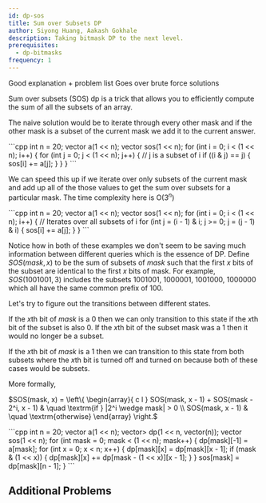 ```yaml
---
id: dp-sos
title: Sum over Subsets DP
author: Siyong Huang, Aakash Gokhale
description: Taking bitmask DP to the next level.
prerequisites:
  - dp-bitmasks
frequency: 1
---
```


<Resources>
	<Resource
		source="CF"
		title="SOS Dynamic Programming [Tutorial]"
		url="45223"
		starred
	>
		Good explanation + problem list
	</Resource>
	<Resource
		source="GFG"
		title="Sum over Subsets | Dynamic Programming"
		url="sum-subsets-dynamic-programming/"
	>
		Goes over brute force solutions
	</Resource>
</Resources>


Sum over subsets (SOS) dp is a trick that allows you to efficiently compute the sum of all the subsets of an array.

The naive solution would be to iterate through every other mask and if the other mask is a subset of the current mask we add it to the current answer.

<LanguageSection>
<CPPSection>
```cpp
int n = 20;
vector<int> a(1 << n);
vector<int> sos(1 << n);
for (int i = 0; i < (1 << n); i++) {
	for (int j = 0; j < (1 << n); j++) {
		// j is a subset of i
		if ((i & j) == j) { sos[i] += a[j]; }
	}
}
```
</CPPSection>
</LanguageSection>


We can speed this up if we iterate over only subsets of the current mask and add up all of the those values to get the sum over subsets for a particular mask.
The time complexity here is O($3^n$)

<LanguageSection>
<CPPSection>
```cpp
int n = 20;
vector<int> a(1 << n);
vector<int> sos(1 << n);
for (int i = 0; i < (1 << n); i++) {
	// Iterates over all subsets of i
	for (int j = (i - 1) & i; j >= 0; j = (j - 1) & i) { sos[i] += a[j]; }
}
```
</CPPSection>
</LanguageSection>

	
Notice how in both of these examples we don't seem to be saving much information between different queries which is the essence of DP.
Define $SOS(mask, x)$ to be the sum of subsets of $mask$ such that the first $x$ bits of the subset are identical to the first $x$ bits of mask.
For example, $SOS(1001001, 3)$ includes the subsets $1001001$, $1000001$, $1001000$, $1000000$ which all have the same common prefix of $100$.

Let's try to figure out the transitions between different states.

If the $x$th bit of $mask$ is a $0$ then we can only transition to this state if the $x$th bit of the subset is also $0$. If the $x$th bit of the subset mask was a $1$ then it would no longer be a subset.

If the $x$th bit of $mask$ is a $1$ then we can transition to this state from both subsets where the $x$th bit is turned off and turned on because both of these cases would be subsets.

More formally,

$SOS(mask, x) = \left\{
	\begin{array}{ c l }
		SOS(mask, x - 1) + SOS(mask - 2^i, x - 1) & \quad \textrm{if } |2^i \wedge mask| > 0 \\
		SOS(mask, x - 1) & \quad \textrm{otherwise}
	\end{array}
\right.$
	

<LanguageSection>
<CPPSection>
```cpp
int n = 20;
vector<int> a(1 << n);
vector<vector<int>> dp(1 << n, vector<int>(n));
vector<int> sos(1 << n);
for (int mask = 0; mask < (1 << n); mask++) {
	dp[mask][-1] = a[mask];
	for (int x = 0; x < n; x++) {
		dp[mask][x] = dp[mask][x - 1];
		if (mask & (1 << x)) { dp[mask][x] += dp[mask - (1 << x)][x - 1]; }
	}
	sos[mask] = dp[mask][n - 1];
}
```
</CPPSection>
</LanguageSection>

## Additional Problems

<Problems problems="probs" />
